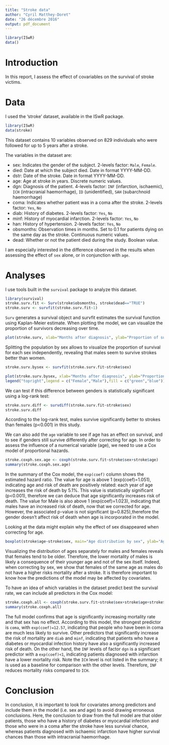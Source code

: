 ```yaml
---
title: "Stroke data"
author: "Cyril Matthey-Doret"
date: "26 décembre 2016"
output: pdf_document
---
```


```r
library(ISwR)
data()
```

# Introduction

In this report, I assess the effect of covariables on the survival of stroke victims.

# Data

I used the 'stroke' dataset, available in the ISwR package.

```r
library(ISwR)
data(stroke)
```

This dataset contains 10 variables observed on 829 individuals who were followed for up to 5 years after a stroke.

The variables in the dataset are:
  
  * sex: Indicates the gender of the subject. 2-levels factor: `Male`, `Female`.
  * died: Date at which the subject died. Date in format YYYY-MM-DD.
  * dstr: Date of the stroke. Date in format YYYY-MM-DD.
  * age: Age at stroke in years. Discrete numeric values.
  * dgn: Diagnosis of the patient. 4-levels factor: `INF` (infarction, ischaemic), `ICH` (intracranial haemorrhage), `ID` (unidentified), `SAH` (subarchnoid haemorrhage)
  * coma: Indicates whether patient was in a coma after the stroke. 2-levels factor: `Yes`, `No`
  * diab: History of diabetes. 2-levels factor: `Yes`, `No`
  * minf: History of myocardial infarction. 2-levels factor: `Yes`, `No`
  * han: History of hypertension. 2-levels factor: `Yes`, `No`
  * obsmonths: Observation times in months. Set to 0.1 for patients dying on the same day as the stroke. Continuous numeric values.
  * dead: Whether or not the patient died during the study. Boolean value.
  
I am especially interested in the difference observed in the results when assessing the effect of `sex` alone, or in conjunction with `age`.

# Analyses

I use tools built in the `survival` package to analyze this dataset.

```r
library(survival)
stroke.surv.fit <- Surv(stroke$obsmonths, stroke$dead=="TRUE")
stroke.surv <- survfit(stroke.surv.fit~1)
```

`Surv` generates a survival object and survfit estimates the survival function using Kaplan-Meier estimate. When plotting the model, we can visualize the proportion of survivors decreasing over time.

```r

plot(stroke.surv, xlab="Months after diagnosis", ylab="Proportion of survivors", main="Survival over time",conf.int=T,mark.time=T)
```

Splitting the population by sex allows to visualize the proportion of survival for each sex independently, revealing that males seem to survive strokes better than women.
```r
stroke.surv.bysex <- survfit(stroke.surv.fit~stroke$sex)
```

```r
plot(stroke.surv.bysex, xlab="Months after diagnosis", ylab="Proportion of survivors", main="Survival over time by sex", col=c("green", "blue"),,conf.int=T,mark.time=T)
legend("topright",legend = c("Female","Male"),fill = c("green","blue"))
```

We can test if this difference between genders is statistically significant using a log-rank test:

```r
stroke.surv.diff <- survdiff(stroke.surv.fit~stroke$sex)
stroke.surv.diff
```

According to the log-rank test, males survive significantly better to strokes than females (p<0.001) in this study.

We can also add the `age` variable to see if age has an effect on survival, and to see if genders still survive differently after correcting for age. In order to assess the influence of a numerical variable (age), we need to use a Cox model of proportional hazards.

```r
stroke.coxph.sex.age <- coxph(stroke.surv.fit~stroke$sex+stroke$age)
summary(stroke.coxph.sex.age)
```

In the summary of the Cox model, the `exp(coef)` column shows the estimated hazard ratio. The value for age is above 1 (exp(coef)=1.051), indicating age and risk of death are positively related: each year of age increases the risk of death by 5.1%. This value is statistically significant (p<0.001), therefore we can deduce that age significantly increases risk of death. The value for Male is also above 1 (exp(coef)=1.023), indicating that males have an increased risk of death, now that we corrected for age. However, the associated p-value is not significant (p=0.825),therefore the gender doesn't affect risk of death when age is incorporated in the model.

Looking at the data might explain why the effect of sex disappeared when correcting for age.

```r
boxplot(stroke$age~stroke$sex, main="Age distribution by sex", ylab="Age (Years)", xlab="Sex")
```

Visualizing the distribution of ages separately for males and females reveals that females tend to be older. Therefore, the lower mortality of males is likely a consequence of their younger age and not of the sex itself. Indeed, when correcting by sex, we show that females of the same age as males do not have a higher risks mortality after a stroke. It is therefore important to know how the predictions of the model may be affected by covariates.

To have an idea of which variables in the dataset predict best the survival rate, we can include all predictors in the Cox model:

```r
stroke.coxph.all <- coxph(stroke.surv.fit~stroke$sex+stroke$age+stroke$dgn+stroke$coma+stroke$diab+stroke$minf+stroke$han)
summary(stroke.coxph.all)
```

The full model confirms that age is significantly increasing mortality rate and that sex has no effect. According to this model, the strongest predictor is `coma`, with `exp(coef)=12.57`, indicating that people who have been in coma are much less likely to survive. Other predictors that significantly increase the risk of mortality are `diab` and `minf`, indicating that patients who have a diabetes or myocardial infection history have also a significantly increased risk of death. On the other hand, the `INF` levels of factor `dgn` is a significant predictor with a `exp(coef)<1`, indicating patients diagnosed with infarction have a lower mortality risk. Note the `ICH` level is not listed in the summary; it is used as a baseline for comparison with the other levels. Therefore, `INF` reduces mortality risks compared to `ICH`.

# Conclusion

In conclusion, it is important to look for covariates among predictors and include them in the model (i.e. sex and age) to avoid drawing erroneous conclusions. Here, the conclusion to draw from the full model are that older patients, those who have a history of diabetes or myocardial infection and those who were in a coma after the stroke have less survival chance, whereas patients diagnosed with ischaemic infarction have higher survival chances than those with intracranial haemorrhage.